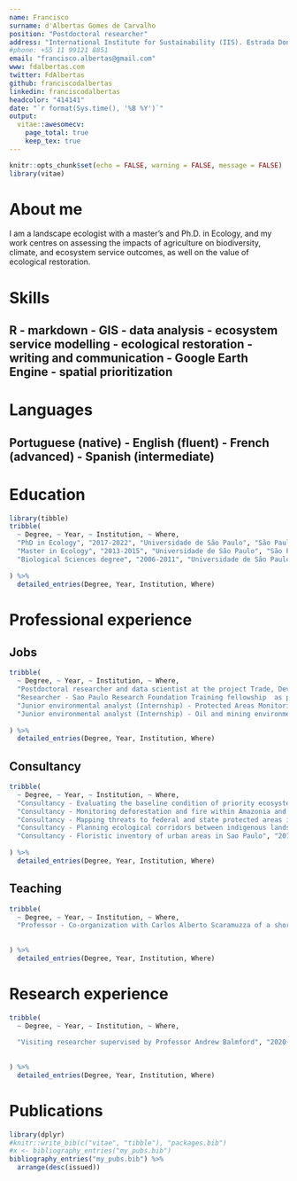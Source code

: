 ```yaml
---
name: Francisco
surname: d'Albertas Gomes de Carvalho
position: "Postdoctoral researcher"
address: "International Institute for Sustainability (IIS). Estrada Dona Castorina, 124 Horto, Rio de Janeiro, Brasil 22460-320"
#phone: +55 11 99121 8851
email: "francisco.albertas@gmail.com"
www: fdalbertas.com
twitter: FdAlbertas
github: franciscodalbertas
linkedin: franciscodalbertas
headcolor: "414141"
date: "`r format(Sys.time(), '%B %Y')`"
output: 
  vitae::awesomecv:
    page_total: true
    keep_tex: true
---
```


```r
knitr::opts_chunk$set(echo = FALSE, warning = FALSE, message = FALSE)
library(vitae)
```

# About me

I am a landscape ecologist with a master's and Ph.D. in Ecology, and my work centres on assessing the impacts of agriculture on biodiversity, climate, and ecosystem service outcomes, as well on the value of ecological restoration.

# Skills

## R - markdown - GIS  - data analysis - ecosystem service modelling - ecological restoration - writing and communication - Google Earth Engine  - spatial prioritization

# Languages

## Portuguese (native) - English (fluent) - French (advanced) - Spanish (intermediate)


# Education

```r
library(tibble)
tribble(
  ~ Degree, ~ Year, ~ Institution, ~ Where,
  "PhD in Ecology", "2017-2022", "Universidade de São Paulo", "São Paulo, Brasil",
  "Master in Ecology", "2013-2015", "Universidade de São Paulo", "São Paulo, Brasil",
  "Biological Sciences degree", "2006-2011", "Universidade de São Paulo", "São Paulo, Brasil",
  
) %>% 
  detailed_entries(Degree, Year, Institution, Where)
```

# Professional experience
## Jobs
```r
tribble(
  ~ Degree, ~ Year, ~ Institution, ~ Where,
  "Postdoctoral researcher and data scientist at the project Trade, Development and the Environment HUB","2022","International Institute for Sustainability-IIS","Rio de Janeiro, Brazil",
  "Researcher - Sao Paulo Research Foundation Training fellowship  as part of the Biodiversity and Ecosystem Service Scenarios Network (ScenNet)", "2015-2017", "Laboratório de Ecologia da Paisagem e Conservação-LEPaC(Departmento de Ecologia, Universidade de São Paulo) ", "São Paulo, Brasil",
  "Junior environmental analyst (Internship) - Protected Areas Monitoring Programe", "2012-2013", "Instituto Socioambiental - ISA", "São Paulo, Brasil",
  "Junior environmental analyst (Internship) - Oil and mining environmental impact evaluation ", "2011-2012", "Mineral Engenharia e Ambiente", "São Paulo, Brasil",
  
) %>% 
  detailed_entries(Degree, Year, Institution, Where)
```

## Consultancy

```r
tribble(
  ~ Degree, ~ Year, ~ Institution, ~ Where,
  "Consultancy - Evaluating the baseline condition of priority ecosystem services at watersheds potentially threatened by mining operation in Minas Gerais ||State","2021","Aquaflora providing services to Vale S.A.","São Paulo, Brazil", 
  "Consultancy - Monitoring deforestation and fire within Amazonia and Cerrado protected areas", "2020-2021", "World Wildlife Fund - WWF Brazil ", "São Paulo, Brasil",
  "Consultancy - Mapping threats to federal and state protected areas in Brazil", "2017-2018", "Instituto Socioambiental - ISA ", "São Paulo, Brasil",
  "Consultancy - Planning ecological corridors between indigenous lands", "2016", "Klabin s/a Papel e Celulose ", "Paraná, Brasil",
  "Consultancy - Floristic inventory of urban areas in Sao Paulo", "2016", "Bloomberg Philanthropies e Global Road Safety ", "São Paulo, Brasil"
  
) %>% 
  detailed_entries(Degree, Year, Institution, Where)
```

## Teaching

```r
tribble(
  ~ Degree, ~ Year, ~ Institution, ~ Where,
  "Professor - Co-organization with Carlos Alberto Scaramuzza of a short term course entitled Landscape use, for master in management students","2022", "Fundação Getulio Vargas", "Rio de Janeiro, Brazil" 
  
  
) %>% 
  detailed_entries(Degree, Year, Institution, Where)
```

# Research experience

```r
tribble(
  ~ Degree, ~ Year, ~ Institution, ~ Where,
  
  "Visiting researcher supervised by Professor Andrew Balmford", "2020-2021", "Conservation Science Group, University of Cambridge ", "Cambridge, United Kingdom"
  
  
) %>% 
  detailed_entries(Degree, Year, Institution, Where)
```


# Publications

```r
library(dplyr)
#knitr::write_bib(c("vitae", "tibble"), "packages.bib")
#x <- bibliography_entries("my_pubs.bib")
bibliography_entries("my_pubs.bib") %>%
  arrange(desc(issued))
```

